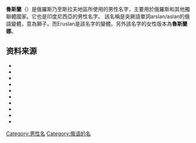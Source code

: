 {{No footnotes|time=2020-08-25T13:19:06+00:00}}
{{Infobox given name||name='''魯斯蘭'''|gender=男|origin=俄羅斯|meaning=[[獅子|獅子]]|region=[[獨聯體|獨聯體]]|related names=Ruslanka, Rusya, Lana, Ruslanbek, Ruslanid, Eruslan|footnotes=|wikt=}} '''魯斯蘭'''（{{lang-ru|Руслан}}）是俄羅斯乃至斯拉夫地區所使用的男性名字，主要用於俄羅斯和其他獨聯體國家。它也是印度尼西亞的男性名字。 該名稱是突厥語單詞arslan/aslan的俄語變體，意為獅子。而Eruslan是該名字的變體。另外該名字的女性版本為'''魯斯蘭娜'''。 <references />

== 资料来源 ==

* {{Cite book|last=Кусимова Т.|publisher={{tsl|ru|Китап (издательство)||Башкирское книжное издательство}}|isbn=|series=|page=192|pages=|volume=|at=|year=1991|title=В мире имён. Словарь башкирских имён|location=Уфа|edition=|origyear=|url=|format=|chapterurl=|ref=Кусимова}}
* {{Cite book|last=Саттаров Г.Ф. (Гумар Саттар - Мулилле)|publisher=[[Раннур_(издательство)|Редакционно-издательское объединение "РАННУР"]]|isbn=|series=|page=486 (30 п.л.)|pages=|volume=|at=|year=1998|title="Татар исемнәре ни сөйли?" "О чем говорят татарские имена?". Полный толковый словарь татарских личных имен|location=Казань|edition=|origyear=|url=|format=|chapterurl=|ref=Саттаров}}
* {{Cite book|last=|publisher=ФЛИНТА, Наука|isbn=|series=|page=584|pages=|volume=|at=|year=2012|title=Сводный словарь личных имен народов Северного Кавказа|location=М.|edition=|origyear=|url=|format=|chapterurl=|ref=Намитокова}}
* {{Cite book|last=Баландин А. И., Гацак В. М.|publisher={{tsl|ru|Наука (издательство)||Наука}}|isbn=|series=|page=|pages=|volume=|at=|year=1977|title=Фольклор: Поэтическая система: [Сборник статей]|location=М.|edition=|origyear=|url=|format=|chapterurl=|ref=Баландин}}
* {{Cite book|last=Баскаков Н. А.|publisher={{tsl|ru|Наука (издательство)||Наука}}|isbn=|series=|page=|pages=|volume=|at=|year=1979|title=Русские фамилии тюркского происхождения|location=М.|edition=|origyear=|url=|format=|chapterurl=|ref=Баскаков}}
* {{Cite book|last=Надель-Червинская М., Червинский П.|publisher=Крок|isbn=978-617-692-069-4|series=|page=|pages=|volume=2. Часть первая|at=|year=2013|title=Энциклопедический мир Владимира Даля. Книга вторая (в 2-х томах): Дикие звери|location=Тернополь|edition=2-е изд|origyear=|url=|format=|chapterurl=|ref=Червинский}}
* {{Cite book|last=Никонов В. А.|publisher={{tsl|ru|Советская Россия (издательство)||Советская Россия}}|isbn=|series=|page=|pages=|volume=|at=|year=1988|title=Ищем имя|location=М.|edition=|origyear=|url=|format=|chapterurl=|ref=Никонов}}
* {{Cite book|last=Рылов Ю. А.|publisher={{tsl|ru|АСТ (издательство)||АСТ}}, Восток – Запад|isbn=|series=|page=|pages=|volume=|at=|year=2006|title=Имена собственные в европейских языках. Романская и русская антропонимика. Курс лекций по межкультурной коммуникации|location=М.|edition=|origyear=|url=|format=|chapterurl=|ref=Рылов}}
* {{Cite book|last=Тумашева Д. Г.|publisher=Издательство Казанского университета|isbn=|series=|page=|pages=|volume=|at=|year=1984|title=Татарский язык: лексическая и грамматическая семантика|location=Казань|edition=|origyear=|url=https://books.google.com/books?hl=en&id=DoAPAAAAYAAJ&dq=%D1%82%D1%83%D0%BC%D0%B0%D1%88%D0%B5%D0%B2%D0%B0+%D0%B4%D0%B8%D0%BB%D1%8F%D1%80%D0%B0+%D1%82%D0%B0%D1%82%D0%B0%D1%80%D1%81%D0%BA%D0%B8%D0%B9+%D1%8F%D0%B7%D1%8B%D0%BA&focus=searchwithinvolume&q=%D0%A0%D1%83%D1%81%D0%BB%D0%B0%D0%BD|format=|chapterurl=|ref=Тумашева}}
* {{Cite book|last={{tsl|ru|Шумовский, Теодор Адамович||Шумовский Т. А.}}|publisher=Протей|isbn=|series=|page=|pages=|volume=|at=|year=2004|title=Странствия слов|location=СПб.|edition=|origyear=|url=|format=|chapterurl=|ref=Шумовский}}

[[Category:男性名|Category:男性名]]
[[Category:俄语的名|Category:俄语的名]]